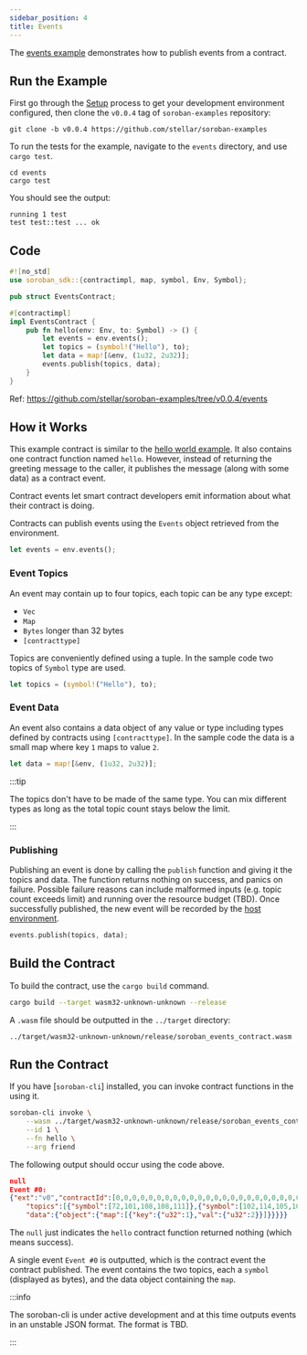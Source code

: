 ```yaml
---
sidebar_position: 4
title: Events
---
```


The [events example] demonstrates how to publish events from a contract.

[events example]: https://github.com/stellar/soroban-examples/tree/v0.0.4/events

## Run the Example

First go through the [Setup] process to get your development environment configured, then clone the `v0.0.4` tag of `soroban-examples` repository:

[setup]: ../getting-started/setup.mdx

```
git clone -b v0.0.4 https://github.com/stellar/soroban-examples
```

To run the tests for the example, navigate to the `events` directory, and use `cargo test`.

```
cd events
cargo test
```

You should see the output:

```
running 1 test
test test::test ... ok
```

## Code

```rust title="events/src/lib.rs"
#![no_std]
use soroban_sdk::{contractimpl, map, symbol, Env, Symbol};

pub struct EventsContract;

#[contractimpl]
impl EventsContract {
    pub fn hello(env: Env, to: Symbol) -> () {
        let events = env.events();
        let topics = (symbol!("Hello"), to);
        let data = map![&env, (1u32, 2u32)];
        events.publish(topics, data);
    }
}
```

Ref: https://github.com/stellar/soroban-examples/tree/v0.0.4/events

## How it Works

This example contract is similar to the [hello world example]. It also contains one contract function named `hello`. However, instead of returning the greeting message to the caller, it publishes the message (along with some data) as a contract event.

[hello world example]: https://github.com/stellar/soroban-examples/tree/v0.0.4/hello_world

Contract events let smart contract developers emit information about what their contract is doing.

Contracts can publish events using the `Events` object retrieved from the environment.

```rust
let events = env.events();
```

### Event Topics

An event may contain up to four topics, each topic can be any type except:

- `Vec`
- `Map`
- `Bytes` longer than 32 bytes
- `[contracttype]`

Topics are conveniently defined using a tuple. In the sample code two topics of `Symbol` type are used.

```rust
let topics = (symbol!("Hello"), to);
```

### Event Data

An event also contains a data object of any value or type including types defined by contracts using `[contracttype]`. In the sample code the data is a small map where key `1` maps to value `2`.

```rust
let data = map![&env, (1u32, 2u32)];
```

:::tip 

The topics don't have to be made of the same type. You can mix different types as long as the total topic count stays below the limit. 

:::

### Publishing

Publishing an event is done by calling the `publish` function and giving it the topics and data. The function returns nothing on success, and panics on failure. Possible failure reasons can include malformed inputs (e.g. topic count exceeds limit) and running over the resource budget (TBD). Once successfully published, the new event will be recorded by the [host environment].

```rust
events.publish(topics, data);
```

[host environment]: ../learn/high-level-overview#host-environment

## Build the Contract

To build the contract, use the `cargo build` command.

```sh
cargo build --target wasm32-unknown-unknown --release
```

A `.wasm` file should be outputted in the `../target` directory:

```
../target/wasm32-unknown-unknown/release/soroban_events_contract.wasm
```

## Run the Contract

If you have [`soroban-cli`] installed, you can invoke contract functions in the using it.

```sh
soroban-cli invoke \
    --wasm ../target/wasm32-unknown-unknown/release/soroban_events_contract.wasm \
    --id 1 \
    --fn hello \
    --arg friend
```

The following output should occur using the code above.

```json
null
Event #0:
{"ext":"v0","contractId":[0,0,0,0,0,0,0,0,0,0,0,0,0,0,0,0,0,0,0,0,0,0,0,0,0,0,0,0,0,0,0,1],"type":"contract","body":{"v0":{
    "topics":[{"symbol":[72,101,108,108,111]},{"symbol":[102,114,105,101,110,100]}],
    "data":{"object":{"map":[{"key":{"u32":1},"val":{"u32":2}}]}}}}}
```

The `null` just indicates the `hello` contract function returned nothing (which means success).

A single event `Event #0` is outputted, which is the contract event the contract published. The event contains the two topics, each a `symbol` (displayed as bytes), and the data object containing the `map`.

:::info 

The soroban-cli is under active development and at this time outputs events in an unstable JSON format. The format is TBD. 

:::
